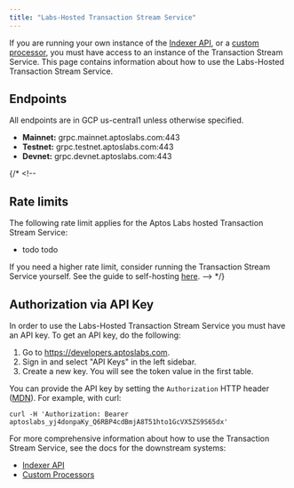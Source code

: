 ```yaml
---
title: "Labs-Hosted Transaction Stream Service"
---
```



<BetaNotice />

If you are running your own instance of the [Indexer API](/indexer/api), or a [custom processor](/indexer/custom-processors), you must have access to an instance of the Transaction Stream Service. This page contains information about how to use the Labs-Hosted Transaction Stream Service.

## Endpoints

All endpoints are in GCP us-central1 unless otherwise specified.

- **Mainnet:** grpc.mainnet.aptoslabs.com:443
- **Testnet:** grpc.testnet.aptoslabs.com:443
- **Devnet:** grpc.devnet.aptoslabs.com:443

{/* <!--
## Rate limits
The following rate limit applies for the Aptos Labs hosted Transaction Stream Service:

- todo todo

If you need a higher rate limit, consider running the Transaction Stream Service yourself. See the guide to self-hosting [here](./self-hosted).
--> */}

## Authorization via API Key

In order to use the Labs-Hosted Transaction Stream Service you must have an API key. To get an API key, do the following:

1. Go to https://developers.aptoslabs.com.
2. Sign in and select "API Keys" in the left sidebar.
3. Create a new key. You will see the token value in the first table.

You can provide the API key by setting the `Authorization` HTTP header ([MDN](https://developer.mozilla.org/en-US/docs/Web/HTTP/Headers/Authorization)). For example, with curl:

```
curl -H 'Authorization: Bearer aptoslabs_yj4donpaKy_Q6RBP4cdBmjA8T51hto1GcVX5ZS9S65dx'
```

For more comprehensive information about how to use the Transaction Stream Service, see the docs for the downstream systems:

- [Indexer API](/indexer/api/self-hosted)
- [Custom Processors](/indexer/custom-processors)
